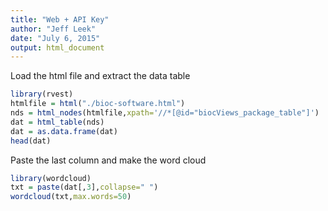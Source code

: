 ```yaml
---
title: "Web + API Key"
author: "Jeff Leek"
date: "July 6, 2015"
output: html_document
---
```


Load the html file and extract the data table
```r
library(rvest)
htmlfile = html("./bioc-software.html")
nds = html_nodes(htmlfile,xpath='//*[@id="biocViews_package_table"]')
dat = html_table(nds)
dat = as.data.frame(dat)
head(dat)
```

Paste the last column and make the word cloud

```r
library(wordcloud)
txt = paste(dat[,3],collapse=" ")
wordcloud(txt,max.words=50)
```

